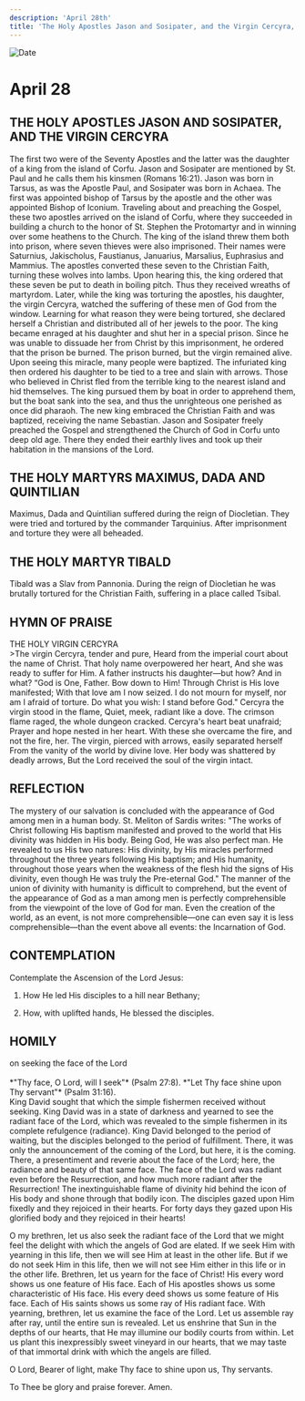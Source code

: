 ```yaml
---
description: 'April 28th'
title: 'The Holy Apostles Jason and Sosipater, and the Virgin Cercyra, Holy Martyrs Maximus, Dada, and Quintilian, Holy Martyr Tibald'
---
```


<CustomPaginator />
<RunningHead />

<Image src="/title-imprint.png" height={68} width={50} alt="Date" className="title-imprint"/>

# <div id="date">April <Image className="four-dot" src="/four-dot.png" height={15} width={15} alt="" />28</div>

## THE HOLY APOSTLES JASON AND SOSIPATER, AND THE VIRGIN CERCYRA

The first two were of the Seventy Apostles and the latter was the daughter of a king from the island of Corfu. Jason and Sosipater are mentioned by St. Paul and he calls them his kinsmen (Romans 16:21). Jason was born in Tarsus, as was the Apostle Paul, and Sosipater was born in Achaea. The first was appointed bishop of Tarsus by the apostle and the other was appointed Bishop of Iconium. Traveling about and preaching the Gospel, these two apostles arrived on the island of Corfu, where they succeeded in building a church to the honor of St. Stephen the Protomartyr and in winning over some heathens to the Church. The king of the island threw them both into prison, where seven thieves were also imprisoned. Their names were Saturnius, Jakischolus, Faustianus, Januarius, Marsalius, Euphrasius and Mammius. The apostles converted these seven to the Christian Faith, turning these wolves into lambs. Upon hearing this, the king ordered that these seven be put to death in boiling pitch. Thus they received wreaths of martyrdom. Later, while the king was torturing the apostles, his daughter, the virgin Cercyra, watched the suffering of these men of God from the window. Learning for what reason they were being tortured, she declared herself a Christian and distributed all of her jewels to the poor. The king became enraged at his daughter and shut her in a special prison. Since he was unable to dissuade her from Christ by this imprisonment, he ordered that the prison be burned. The prison burned, but the virgin remained alive. Upon seeing this miracle, many people were baptized. The infuriated king then ordered his daughter to be tied to a tree and slain with arrows. Those who believed in Christ fled from the terrible king to the nearest island and hid themselves. The king pursued them by boat in order to apprehend them, but the boat sank into the sea, and thus the unrighteous one perished as once did pharaoh. The new king embraced the Christian Faith and was baptized, receiving the name Sebastian. Jason and Sosipater freely preached the Gospel and strengthened the Church of God in Corfu unto deep old age. There they ended their earthly lives and took up their habitation in the mansions of the Lord.

## THE HOLY MARTYRS MAXIMUS, DADA AND QUINTILIAN

Maximus, Dada and Quintilian suffered during the reign of Diocletian. They were tried and tortured by the commander Tarquinius. After imprisonment and torture they were all beheaded.

## THE HOLY MARTYR TIBALD

Tibald was a Slav from Pannonia. During the reign of Diocletian he was brutally tortured for the Christian Faith, suffering in a place called Tsibal.


## HYMN OF PRAISE
<div style={{textAlign:'center', color:'crimson', fontWeight:'bold'}}>
THE HOLY VIRGIN CERCYRA
</div>
>The virgin Cercyra, tender and pure,  
Heard from the imperial court about the name of Christ.  
That holy name overpowered her heart,  
And she was ready to suffer for Him.  
A father instructs his daughter—but how? And in what?  
“God is One, Father. Bow down to Him!  
Through Christ is His love manifested;  
With that love am I now seized.  
I do not mourn for myself, nor am I afraid of torture.  
Do what you wish: I stand before God."  
Cercyra the virgin stood in the flame,  
Quiet, meek, radiant like a dove.  
The crimson flame raged, the whole dungeon cracked.  
Cercyra's heart beat unafraid;  
Prayer and hope nested in her heart.  
With these she overcame the fire, and not the fire, her.  
The virgin, pierced with arrows, easily separated herself  
From the vanity of the world by divine love.  
Her body was shattered by deadly arrows,  
But the Lord received the soul of the virgin intact.  


## REFLECTION

The mystery of our salvation is concluded with the appearance of God among men in a human body. St. Meliton of Sardis writes: "The works of Christ following His baptism manifested and proved to the world that His divinity was hidden in His body. Being God, He was also perfect man. He revealed to us His two natures: His divinity, by His miracles performed throughout the three years following His baptism; and His humanity, throughout those years when the weakness of the flesh hid the signs of His divinity, even though He was truly the Pre-eternal God." The manner of the union of divinity with humanity is difficult to comprehend, but the event of the appearance of God as a man among men is perfectly comprehensible from the viewpoint of the love of God for man. Even the creation of the world, as an event, is not more comprehensible—one can even say it is less comprehensible—than the event above all events: the Incarnation of God.


## CONTEMPLATION

Contemplate the Ascension of the Lord Jesus:

1. How He led His disciples to a hill near Bethany;

2. How, with uplifted hands, He blessed the disciples.


## HOMILY
<div style={{textAlign:'center', color:'crimson', fontWeight:'bold'}}>
on seeking the face of the Lord
</div><br />
<div style={{textAlign:'right'}}>
*"Thy face, O Lord, will I seek"* (Psalm 27:8).  
*"Let Thy face shine upon Thy servant"* (Psalm 31:16).  
</div>
King David sought that which the simple fishermen received without seeking. King David was in a state of darkness and yearned to see the radiant face of the Lord, which was revealed to the simple fishermen in its complete refulgence (radiance). King David belonged to the period of waiting, but the disciples belonged to the period of fulfillment. There, it was only the announcement of the coming of the Lord, but here, it is the coming. There, a presentiment and reverie about the face of the Lord; here, the radiance and beauty of that same face. The face of the Lord was radiant even before the Resurrection, and how much more radiant after the Resurrection! The inextinguishable flame of divinity hid behind the icon of His body and shone through that bodily icon. The disciples gazed upon Him fixedly and they rejoiced in their hearts. For forty days they gazed upon His glorified body and they rejoiced in their hearts!

O my brethren, let us also seek the radiant face of the Lord that we might feel the delight with which the angels of God are elated. If we seek Him with yearning in this life, then we will see Him at least in the other life. But if we do not seek Him in this life, then we will not see Him either in this life or in the other life. Brethren, let us yearn for the face of Christ! His every word shows us one feature of His face. Each of His apostles shows us some characteristic of His face. His every deed shows us some feature of His face. Each of His saints shows us some ray of His radiant face. With yearning, brethren, let us examine the face of the Lord. Let us assemble ray after ray, until the entire sun is revealed. Let us enshrine that Sun in the depths of our hearts, that He may illumine our bodily courts from within. Let us plant this inexpressibly sweet vineyard in our hearts, that we may taste of that immortal drink with which the angels are filled.

O Lord, Bearer of light, make Thy face to shine upon us, Thy servants.

To Thee be glory and praise forever. Amen.

